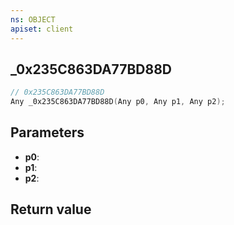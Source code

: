```yaml
---
ns: OBJECT
apiset: client
---
```

## _0x235C863DA77BD88D

```c
// 0x235C863DA77BD88D
Any _0x235C863DA77BD88D(Any p0, Any p1, Any p2);
```


## Parameters
* **p0**:
* **p1**:
* **p2**:

## Return value